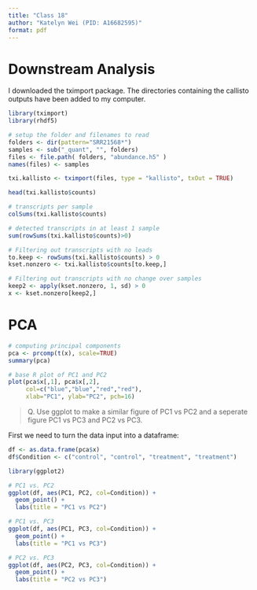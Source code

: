 ```yaml
---
title: "Class 18"
author: "Katelyn Wei (PID: A16682595)"
format: pdf
---
```


# Downstream Analysis

I downloaded the tximport package. The directories containing the callisto outputs have been added to my computer.
```r
library(tximport)
library(rhdf5)
```

```r
# setup the folder and filenames to read
folders <- dir(pattern="SRR21568*")
samples <- sub("_quant", "", folders)
files <- file.path( folders, "abundance.h5" )
names(files) <- samples

txi.kallisto <- tximport(files, type = "kallisto", txOut = TRUE)
```

```r
head(txi.kallisto$counts)
```

```r
# transcripts per sample
colSums(txi.kallisto$counts)
```
```r
# detected transcripts in at least 1 sample
sum(rowSums(txi.kallisto$counts)>0)
```

```r
# Filtering out transcripts with no leads
to.keep <- rowSums(txi.kallisto$counts) > 0
kset.nonzero <- txi.kallisto$counts[to.keep,]

# Filtering out transcripts with no change over samples
keep2 <- apply(kset.nonzero, 1, sd) > 0
x <- kset.nonzero[keep2,]
```

# PCA
```r
# computing principal components
pca <- prcomp(t(x), scale=TRUE)
summary(pca)
```
```r
# base R plot of PC1 and PC2
plot(pca$x[,1], pca$x[,2],
     col=c("blue","blue","red","red"),
     xlab="PC1", ylab="PC2", pch=16)
```

> Q. Use ggplot to make a similar figure of PC1 vs PC2 and a seperate figure PC1 vs PC3 and PC2 vs PC3.

First we need to turn the data input into a dataframe:
```r
df <- as.data.frame(pca$x)
df$Condition <- c("control", "control", "treatment", "treatment")
```

```r
library(ggplot2)

# PC1 vs. PC2
ggplot(df, aes(PC1, PC2, col=Condition)) +
  geom_point() +
  labs(title = "PC1 vs PC2")
```

```r
# PC1 vs. PC3
ggplot(df, aes(PC1, PC3, col=Condition)) +
  geom_point() +
  labs(title = "PC1 vs PC3")
```

```r
# PC2 vs. PC3
ggplot(df, aes(PC2, PC3, col=Condition)) +
  geom_point() +
  labs(title = "PC2 vs PC3")
```


